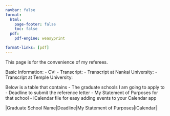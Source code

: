 ```yaml
---
navbar: false
format:
  html:
    page-footer: false
    toc: false
  pdf:
    pdf-engine: weasyprint

format-links: [pdf]
---
```

This page is for the convenience of my referees. 

Basic Information:
- CV:
- Transcript: 
   - Transcript at Nankai University:
   - Transcript at Temple University:

Below is a table that contains
- The graduate schools I am going to apply to
- Deadline to submit the reference letter
- My Statement of Purposes for that school
- iCalendar file for easy adding events to your Calendar app

|Graduate School Name|Deadline|My Statement of Purposes|iCalendar|
